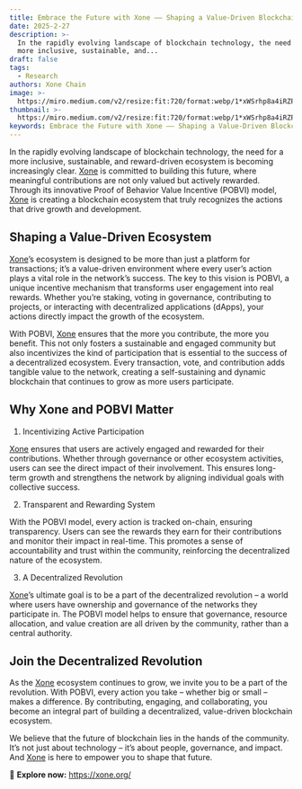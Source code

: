 ```yaml
---
title: Embrace the Future with Xone —— Shaping a Value-Driven Blockchain Ecosystem
date: 2025-2-27
description: >-
  In the rapidly evolving landscape of blockchain technology, the need for a
  more inclusive, sustainable, and...
draft: false
tags:
  - Research
authors: Xone Chain
image: >-
  https://miro.medium.com/v2/resize:fit:720/format:webp/1*xWSrhp8a4iRZP552-N2XFw@2x.jpeg
thumbnail: >-
  https://miro.medium.com/v2/resize:fit:720/format:webp/1*xWSrhp8a4iRZP552-N2XFw@2x.jpeg
keywords: Embrace the Future with Xone —— Shaping a Value-Driven Blockchain Ecosystem
---
```


In the rapidly evolving landscape of blockchain technology, the need for a more inclusive, sustainable, and reward-driven ecosystem is becoming increasingly clear. [Xone](https://xone.org/) is committed to building this future, where meaningful contributions are not only valued but actively rewarded. Through its innovative Proof of Behavior Value Incentive (POBVI) model, [Xone](https://xone.org/) is creating a blockchain ecosystem that truly recognizes the actions that drive growth and development.

## Shaping a Value-Driven Ecosystem

[Xone](https://xone.org/)’s ecosystem is designed to be more than just a platform for transactions; it’s a value-driven environment where every user’s action plays a vital role in the network’s success. The key to this vision is POBVI, a unique incentive mechanism that transforms user engagement into real rewards. Whether you’re staking, voting in governance, contributing to projects, or interacting with decentralized applications (dApps), your actions directly impact the growth of the ecosystem.

With POBVI, [Xone](https://xone.org/) ensures that the more you contribute, the more you benefit. This not only fosters a sustainable and engaged community but also incentivizes the kind of participation that is essential to the success of a decentralized ecosystem. Every transaction, vote, and contribution adds tangible value to the network, creating a self-sustaining and dynamic blockchain that continues to grow as more users participate.

## Why Xone and POBVI Matter

1. Incentivizing Active Participation

[Xone](https://xone.org/) ensures that users are actively engaged and rewarded for their contributions. Whether through governance or other ecosystem activities, users can see the direct impact of their involvement. This ensures long-term growth and strengthens the network by aligning individual goals with collective success.

2. Transparent and Rewarding System

With the POBVI model, every action is tracked on-chain, ensuring transparency. Users can see the rewards they earn for their contributions and monitor their impact in real-time. This promotes a sense of accountability and trust within the community, reinforcing the decentralized nature of the ecosystem.

3. A Decentralized Revolution

[Xone](https://xone.org/)’s ultimate goal is to be a part of the decentralized revolution – a world where users have ownership and governance of the networks they participate in. The POBVI model helps to ensure that governance, resource allocation, and value creation are all driven by the community, rather than a central authority.

## Join the Decentralized Revolution

As the [Xone](https://xone.org/) ecosystem continues to grow, we invite you to be a part of the revolution. With POBVI, every action you take – whether big or small – makes a difference. By contributing, engaging, and collaborating, you become an integral part of building a decentralized, value-driven blockchain ecosystem.

We believe that the future of blockchain lies in the hands of the community. It’s not just about technology – it’s about people, governance, and impact. And [Xone](https://xone.org/) is here to empower you to shape that future.

🔗 **Explore now:** https://xone.org/
